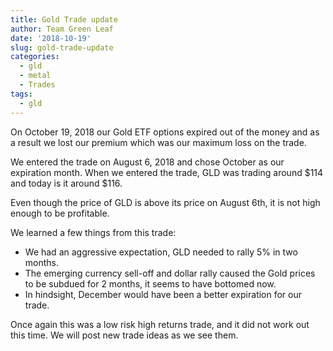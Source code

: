 ```yaml
---
title: Gold Trade update
author: Team Green Leaf
date: '2018-10-19'
slug: gold-trade-update
categories:
  - gld
  - metal
  - Trades
tags:
  - gld
---
```


On October 19, 2018 our Gold ETF options expired out of the money and as a result we lost our premium which was our maximum loss on the trade.

We entered the trade on August 6, 2018 and chose October  as our expiration month. When we entered the trade, GLD was trading around \$114 and today is it around \$116.

Even though the price of GLD is above its price on August 6th, it is not high enough to be profitable.

We learned a few things from this trade:

- We had an aggressive expectation, GLD needed to rally 5% in two months.
- The emerging currency sell-off and dollar rally caused the Gold prices to be subdued for 2 months, it seems to have bottomed now.
- In hindsight, December would have been a better expiration for our trade.

Once again this was a low risk high returns trade, and it did not work out this time. We will post new trade ideas as we see them.

